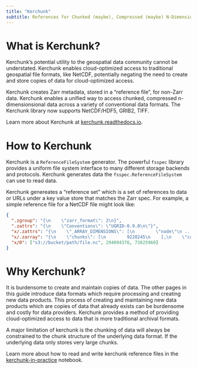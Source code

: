 ```yaml
---
title: "Kerchunk"
subtitle: References for Chunked (maybe), Compressed (maybe) N-Dimensional Arrays
---
```


# What is Kerchunk?

Kerchunk's potential utility to the geospatial data community cannot be understated. Kerchunk enables cloud-optimized access to traditional geospatial file formats, like NetCDF, potentially negating the need to create and store copies of data for cloud-optimized access.

Kerchunk creates Zarr metadata, stored in a "reference file", for non-Zarr data. Kerchunk enables a unified way to access chunked, compressed n-dimensionsional data across a variety of conventional data formats. The Kerchunk library now supports NetCDF/HDF5, GRIB2, TIFF.

Learn more about Kerchunk at [kerchunk.readthedocs.io](https://kerchunk.readthedocs.io/en/latest/).

# How to Kerchunk 

Kerchunk is a `ReferenceFileSystem` generator. The powerful `fsspec` library provides a uniform file system interface to many different storage backends and protocols. Kerchunk generates data the `fsspec.ReferenceFileSystem` can use to read data.

Kerchunk genereates a "reference set" which is a set of references to data or URLs under a key value store that matches the Zarr spec. For example, a simple reference file for a NetCDF file might look like:

```json
{
  ".zgroup": "{\n    \"zarr_format\": 2\n}",
  ".zattrs": "{\n    \"Conventions\": \"UGRID-0.9.0\n\"}",
  "x/.zattrs": "{\n    \"_ARRAY_DIMENSIONS\": [\n        \"node\"\n ...",
  "x/.zarray": "{\n    \"chunks\": [\n        9228245\n    ],\n    \"compressor\": null,\n    \"dtype\": \"<f8\",\n  ...",
  "x/0": ["s3://bucket/path/file.nc", 294094376, 73825960]
}
```

# Why Kerchunk?

It is burdensome to create and maintain copies of data. The other pages in this guide introduce data formats which require processing and creating new data products. This process of creating and maintaining new data products which are copies of data that already exists can be burdensome and costly for data providers. Kerchunk provides a method of providing cloud-optimized access to data that is more traditional archival formats.

::: {.callout-warning}
A major limitation of kerchunk is the chunking of data will always be constrained to the chunk structure of the underlying data format. If the underlying data only stores very large chunks.
:::

Learn more about how to read and write kerchunk reference files in the [kerchunk-in-practice](./kerchunk-in-practice.ipynb) notebook.


